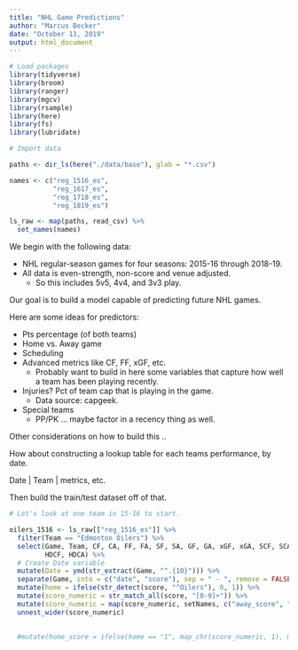 ```yaml
---
title: "NHL Game Predictions"
author: "Marcus Becker"
date: "October 13, 2019"
output: html_document
---
```


```r

# Load packages
library(tidyverse)
library(broom)
library(ranger)
library(mgcv)
library(rsample)
library(here)
library(fs)
library(lubridate)

# Import data

paths <- dir_ls(here("./data/base"), glab = "*.csv")

names <- c("reg_1516_es",
           "reg_1617_es",
           "reg_1718_es",
           "reg_1819_es")

ls_raw <- map(paths, read_csv) %>%
  set_names(names)

```

We begin with the following data:

+ NHL regular-season games for four seasons: 2015-16 through 2018-19. 
+ All data is even-strength, non-score and venue adjusted. 
  - So this includes 5v5, 4v4, and 3v3 play.

Our goal is to build a model capable of predicting future NHL games.

Here are some ideas for predictors:

+ Pts percentage (of both teams)
+ Home vs. Away game
+ Scheduling
+ Advanced metrics like CF, FF, xGF, etc. 
  - Probably want to build in here some variables that capture how well a team has been playing recently.
+ Injuries? Pct of team cap that is playing in the game. 
  - Data source: capgeek.
+ Special teams
  - PP/PK ... maybe factor in a recency thing as well.
  
Other considerations on how to build this ..

How about constructing a lookup table for each teams performance, by date.

Date | Team | metrics, etc. 

Then build the train/test dataset off of that. 

```r

# Let's look at one team in 15-16 to start.

oilers_1516 <- ls_raw[["reg_1516_es"]] %>%
  filter(Team == "Edmonton Oilers") %>%
  select(Game, Team, CF, CA, FF, FA, SF, SA, GF, GA, xGF, xGA, SCF, SCA,
         HDCF, HDCA) %>%
  # Create Date variable
  mutate(Date = ymd(str_extract(Game, "^.{10}"))) %>%
  separate(Game, into = c("date", "score"), sep = " - ", remove = FALSE) %>%
  mutate(home = ifelse(str_detect(score, "^Oilers"), 0, 1)) %>%
  mutate(score_numeric = str_match_all(score, "[0-9]+")) %>%
  mutate(score_numeric = map(score_numeric, setNames, c("away_score", "home_score"))) %>%
  unnest_wider(score_numeric)
  
  
  #mutate(home_score = ifelse(home == "1", map_chr(score_numeric, 1), map_chr(score_numeric, 2)))




```






















